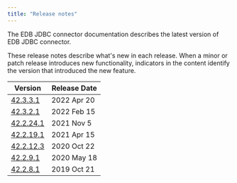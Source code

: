 ```yaml
---
title: "Release notes"
---
```


The EDB JDBC connector documentation describes the latest version of EDB JDBC connector. 

These release notes describe what's new in each release. When a minor or patch release introduces new functionality, indicators in the content identify the version that introduced the new feature.

| Version                                  | Release Date | 
| ---------------------------------------- | ------------ | 
| [42.3.3.1](08_jdbc_42.3.3.1_rel_notes)   | 2022 Apr 20  |
| [42.3.2.1](09_jdbc_42.3.2.1_rel_notes)   | 2022 Feb 15  |
| [42.2.24.1](10_jdbc_42.2.24.1_rel_notes) | 2021 Nov 5   |
| [42.2.19.1](12_jdbc_42.2.19.1_rel_notes) | 2021 Apr 15  |
| [42.2.12.3](14_jdbc_42.2.12.3_rel_notes) | 2020 Oct 22  |
| [42.2.9.1](16_jdbc_42.2.9.1_rel_notes)   | 2020 May 18  |
| [42.2.8.1](18_jdbc_42.2.8.1_rel_notes)   | 2019 Oct 21  |


